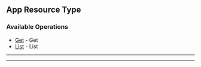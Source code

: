 
## App Resource Type

### Available Operations

* [Get](/go/app_resource_type/get) - Get
* [List](/go/app_resource_type/list) - List

---
<Get />

---
<List />
